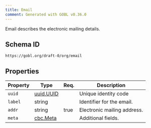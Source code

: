 ```yaml
---
title: Email
comment: Generated with GOBL v0.36.0
---
```


Email describes the electronic mailing details.

## Schema ID

`https://gobl.org/draft-0/org/email`

## Properties

| Property | Type                            | Req. | Description                 |
|----------|---------------------------------|------|-----------------------------|
| `uuid`   | [uuid.UUID](/draft-0/uuid/uuid) |      | Unique identity code        |
| `label`  | string                          |      | Identifier for the email.   |
| `addr`   | string                          | true | Electronic mailing address. |
| `meta`   | [cbc.Meta](/draft-0/cbc/meta)   |      | Additional fields.          |

